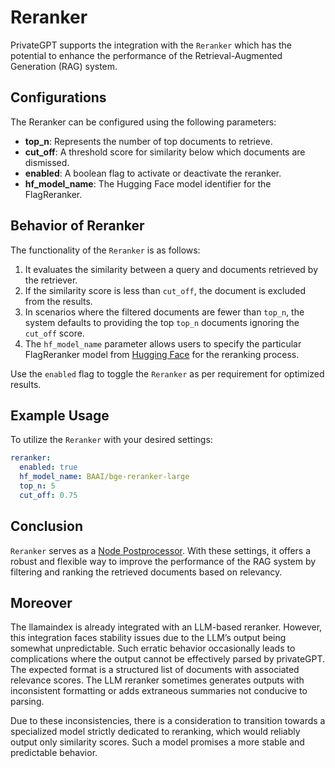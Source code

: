 # Reranker

PrivateGPT supports the integration with the `Reranker` which has the potential to enhance the performance of the Retrieval-Augmented Generation (RAG) system.

## Configurations

The Reranker can be configured using the following parameters:

- **top_n**: Represents the number of top documents to retrieve.
- **cut_off**: A threshold score for similarity below which documents are dismissed.
- **enabled**: A boolean flag to activate or deactivate the reranker.
- **hf_model_name**: The Hugging Face model identifier for the FlagReranker.

## Behavior of Reranker

The functionality of the `Reranker` is as follows:

1. It evaluates the similarity between a query and documents retrieved by the retriever.
2. If the similarity score is less than `cut_off`, the document is excluded from the results.
3. In scenarios where the filtered documents are fewer than `top_n`, the system defaults to providing the top `top_n` documents ignoring the `cut_off` score.
4. The `hf_model_name` parameter allows users to specify the particular FlagReranker model from [Hugging Face](https://huggingface.co/) for the reranking process.

Use the `enabled` flag to toggle the `Reranker` as per requirement for optimized results.

## Example Usage

To utilize the `Reranker` with your desired settings:

```yml
reranker:
  enabled: true
  hf_model_name: BAAI/bge-reranker-large
  top_n: 5
  cut_off: 0.75
```

## Conclusion

`Reranker` serves as a [Node Postprocessor](https://docs.llamaindex.ai/en/stable/module_guides/querying/node_postprocessors/root.html). With these settings, it offers a robust and flexible way to improve the performance of the RAG system by filtering and ranking the retrieved documents based on relevancy.

## Moreover

The llamaindex is already integrated with an LLM-based reranker. However, this integration faces stability issues due to the LLM’s output being somewhat unpredictable. Such erratic behavior occasionally leads to complications where the output cannot be effectively parsed by privateGPT. The expected format is a structured list of documents with associated relevance scores. The LLM reranker sometimes generates outputs with inconsistent formatting or adds extraneous summaries not conducive to parsing.

Due to these inconsistencies, there is a consideration to transition towards a specialized model strictly dedicated to reranking, which would reliably output only similarity scores. Such a model promises a more stable and predictable behavior. 
